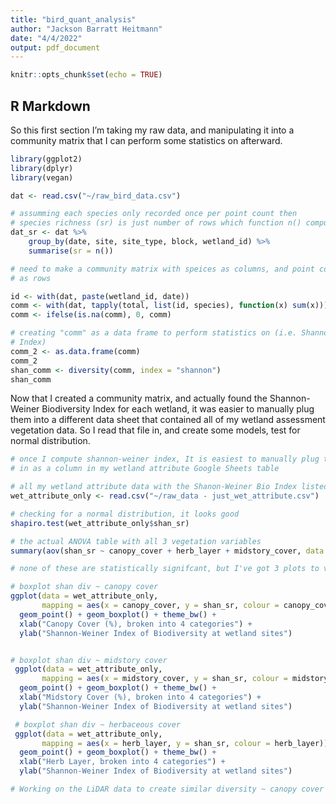 ```yaml
---
title: "bird_quant_analysis"
author: "Jackson Barratt Heitmann"
date: "4/4/2022"
output: pdf_document
---
```


```r
knitr::opts_chunk$set(echo = TRUE)
```

## R Markdown

So this first section I'm taking my raw data, and manipulating it into a community
matrix that I can perform some statistics on afterward. 

```r
library(ggplot2)
library(dplyr)
library(vegan)

dat <- read.csv("~/raw_bird_data.csv")

# assumming each species only recorded once per point count then
# species richness (sr) is just number of rows which function n() computes
dat_sr <- dat %>%
    group_by(date, site, site_type, block, wetland_id) %>%
    summarise(sr = n())

# need to make a community matrix with speices as columns, and point count sites
# as rows

id <- with(dat, paste(wetland_id, date))
comm <- with(dat, tapply(total, list(id, species), function(x) sum(x)))
comm <- ifelse(is.na(comm), 0, comm)

# creating "comm" as a data frame to perform statistics on (i.e. Shannon-Weiner Bio
# Index)
comm_2 <- as.data.frame(comm)
comm_2
shan_comm <- diversity(comm, index = "shannon")
shan_comm

```

Now that I created a community matrix, and actually found the Shannon-Weiner
Biodiversity Index for each wetland, it was easier to manually plug them into a different
data sheet that contained all of my wetland assessment vegetation data. 
So I read that file in, and create some models, test for normal distribution. 

```r

# once I compute shannon-weiner index, It is easiest to manually plug those numbers
# in as a column in my wetland attribute Google Sheets table

# all my wetland attribute data with the Shanon-Weiner Bio Index listed as "shan_sr"
wet_attribute_only <- read.csv("~/raw_data - just_wet_attribute.csv")

# checking for a normal distribution, it looks good
shapiro.test(wet_attribute_only$shan_sr)

# the actual ANOVA table with all 3 vegetation variables 
summary(aov(shan_sr ~ canopy_cover + herb_layer + midstory_cover, data = wet_attribute_only))

# none of these are statistically signifcant, but I've got 3 plots to visulaize the data, it's apparent that I don't have great sample sizes at lower canopy class and midstory levels 

# boxplot shan div ~ canopy cover
ggplot(data = wet_attribute_only, 
       mapping = aes(x = canopy_cover, y = shan_sr, colour = canopy_cover)) + 
  geom_point() + geom_boxplot() + theme_bw() + 
  xlab("Canopy Cover (%), broken into 4 categories") +
  ylab("Shannon-Weiner Index of Biodiversity at wetland sites")


# boxplot shan div ~ midstory cover
 ggplot(data = wet_attribute_only, 
       mapping = aes(x = midstory_cover, y = shan_sr, colour = midstory_cover)) + 
  geom_point() + geom_boxplot() + theme_bw() + 
  xlab("Midstory Cover (%), broken into 4 categories") +
  ylab("Shannon-Weiner Index of Biodiversity at wetland sites")

 # boxplot shan div ~ herbaceous cover
 ggplot(data = wet_attribute_only, 
       mapping = aes(x = herb_layer, y = shan_sr, colour = herb_layer)) + 
  geom_point() + geom_boxplot() + theme_bw() + 
  xlab("Herb Layer, broken into 4 categories") +
  ylab("Shannon-Weiner Index of Biodiversity at wetland sites")

```

```r
# Working on the LiDAR data to create similar diversity ~ canopy cover models

```

